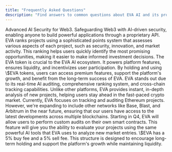 ```yaml
---
title: "Frequently Asked Questions"
description: "Find answers to common questions about EVA AI and its products."
---
```


<AccordionGroup>
  <Accordion title="What is EVA, and how does it work?" defaultOpen icon="square-question" iconType="solid">
    Advanced AI Security for Web3. Safeguarding Web3 with AI-driven security, enabling anyone to build powerful applications through a proprietary API.
  </Accordion>
  <Accordion title="How does EVA AI rank new crypto projects?" icon="square-question" iconType="solid">
    EVA ranks projects using a sophisticated points system that assesses various aspects of each project, such as security, innovation, and market activity. This ranking helps users quickly identify the most promising opportunities, making it easier to make informed investment decisions.
  </Accordion>
  <Accordion title="Why is the EVA token important?" icon="square-question" iconType="solid">
    The EVA token is crucial to the EVA AI ecosystem. It powers platform features, ensures liquidity, and incentivizes user participation. By holding and using \$EVA tokens, users can access premium features, support the platform's growth, and benefit from the long-term success of EVA.
  </Accordion>
  <Accordion title="What makes EVA different from other crypto tracking platforms?" icon="square-question" iconType="solid">
    EVA stands out due to its real-time AI auditing, comprehensive ranking system, and cross-chain tracking capabilities. Unlike other platforms, EVA provides instant, in-depth analysis of new projects, helping users stay ahead in the fast-paced crypto market.
  </Accordion>
  <Accordion title="What networks does EVA AI currently support, and are there plans to expand?" icon="square-question" iconType="solid">
    Currently, EVA focuses on tracking and auditing Ethereum projects. However, we're expanding to include other networks like Base, Blast, and Arbitrum in the near future, ensuring that our users have access to the latest developments across multiple blockchains.
  </Accordion>
  <Accordion title="How can I use the EVA platform to audit my own crypto projects?" icon="square-question" iconType="solid">
    Starting in Q4, EVA will allow users to perform custom audits on their own smart contracts. This feature will give you the ability to evaluate your projects using the same powerful AI tools that EVA uses to analyze new market entries.
  </Accordion>
  <Accordion title="What is the fee structure for buying and selling EVA tokens?" icon="square-question" iconType="solid">
    \$EVA has a 5% buy fee and a 5% sell fee. This structure is designed to encourage long-term holding and support the platform's growth while maintaining liquidity.
  </Accordion>
</AccordionGroup>